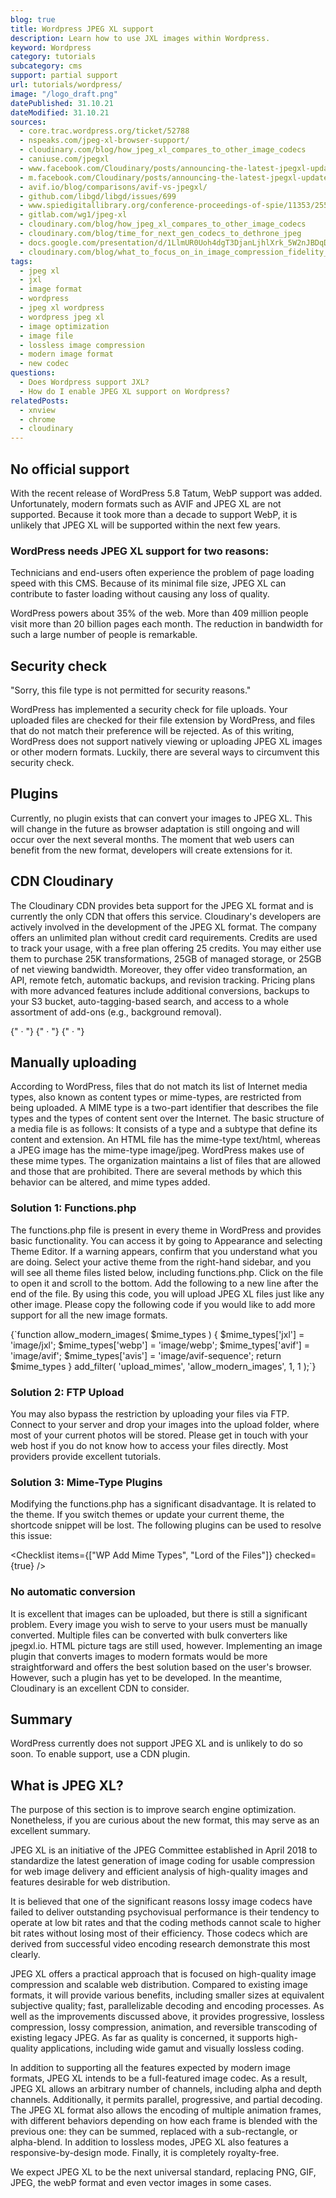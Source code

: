 ```yaml
---
blog: true
title: Wordpress JPEG XL support
description: Learn how to use JXL images within Wordpress.
keyword: Wordpress
category: tutorials
subcategory: cms
support: partial support
url: tutorials/wordpress/
image: "/logo_draft.png"
datePublished: 31.10.21
dateModified: 31.10.21
sources:
  - core.trac.wordpress.org/ticket/52788
  - nspeaks.com/jpeg-xl-browser-support/
  - cloudinary.com/blog/how_jpeg_xl_compares_to_other_image_codecs
  - caniuse.com/jpegxl
  - www.facebook.com/Cloudinary/posts/announcing-the-latest-jpegxl-update-by-jon-sneyers-discussing-the-background-of-/3065210163546785/
  - m.facebook.com/Cloudinary/posts/announcing-the-latest-jpegxl-update-by-jon-sneyers-discussing-the-background-of-/3065210163546785/?locale2=bs_BA
  - avif.io/blog/comparisons/avif-vs-jpegxl/
  - github.com/libgd/libgd/issues/699
  - www.spiedigitallibrary.org/conference-proceedings-of-spie/11353/2556264/Benchmarking-JPEG-XL-image-compression/10.1117/12.2556264.short?SSO=1
  - gitlab.com/wg1/jpeg-xl
  - cloudinary.com/blog/how_jpeg_xl_compares_to_other_image_codecs
  - cloudinary.com/blog/time_for_next_gen_codecs_to_dethrone_jpeg
  - docs.google.com/presentation/d/1LlmUR0Uoh4dgT3DjanLjhlXrk_5W2nJBDqDAMbhe8v8/edit#slide=id.g9b4791a110_0_357
  - cloudinary.com/blog/what_to_focus_on_in_image_compression_fidelity_or_appeal
tags:
  - jpeg xl
  - jxl
  - image format
  - wordpress
  - jpeg xl wordpress
  - wordpress jpeg xl
  - image optimization
  - image file
  - lossless image compression
  - modern image format
  - new codec
questions:
  - Does Wordpress support JXL?
  - How do I enable JPEG XL support on Wordpress?
relatedPosts:
  - xnview
  - chrome
  - cloudinary
---
```


## No official support

With the recent release of WordPress 5.8 Tatum, WebP support was added. Unfortunately, modern formats such as AVIF and JPEG XL are not supported. Because it took more than a decade to support WebP, it is unlikely that JPEG XL will be supported within the next few years.

### WordPress needs JPEG XL support for two reasons:

Technicians and end-users often experience the problem of page loading speed with this CMS. Because of its minimal file size, JPEG XL can contribute to faster loading without causing any loss of quality.

WordPress powers about 35% of the web. More than 409 million people visit more than 20 billion pages each month. The reduction in bandwidth for such a large number of people is remarkable.

## Security check

"Sorry, this file type is not permitted for security reasons."

WordPress has implemented a security check for file uploads. Your uploaded files are checked for their file extension by WordPress, and files that do not match their preference will be rejected. As of this writing, WordPress does not support natively viewing or uploading JPEG XL images or other modern formats. Luckily, there are several ways to circumvent this security check.

## Plugins

Currently, no plugin exists that can convert your images to JPEG XL. This will change in the future as browser adaptation is still ongoing and will occur over the next several months. The moment that web users can benefit from the new format, developers will create extensions for it.

## CDN Cloudinary

The Cloudinary CDN provides beta support for the JPEG XL format and is currently the only CDN that offers this service. Cloudinary's developers are actively involved in the development of the JPEG XL format. The company offers an unlimited plan without credit card requirements. Credits are used to track your usage, with a free plan offering 25 credits. You may either use them to purchase 25K transformations, 25GB of managed storage, or 25GB of net viewing bandwidth. Moreover, they offer video transformation, an API, remote fetch, automatic backups, and revision tracking. Pricing plans with more advanced features include additional conversions, backups to your S3 bucket, auto-tagging-based search, and access to a whole assortment of add-ons (e.g., background removal).

<Link href="cloudinary.com/" text="Homepage" />
{" · "}
<Link
  href="wordpress.org/plugins/cloudinary-image-management-and-manipulation-in-the-cloud-cdn/"
  text="WP Plugin"
  ext
/>
{" · "}
<Link
  href="cloudinary.com/documentation/wordpress_integration"
  text="WP Tutorial"
  ext
/>
{" · "}
<Link
  href="cloudinary.com/blog/cloudinary_supports_jpeg_xl"
  text="JPEG XL article"
  ext
/>

## Manually uploading

According to WordPress, files that do not match its list of Internet media types, also known as content types or mime-types, are restricted from being uploaded. A MIME type is a two-part identifier that describes the file types and the types of content sent over the Internet. The basic structure of a media file is as follows: It consists of a type and a subtype that define its content and extension. An HTML file has the mime-type text/html, whereas a JPEG image has the mime-type image/jpeg. WordPress makes use of these mime types. The organization maintains a list of files that are allowed and those that are prohibited. There are several methods by which this behavior can be altered, and mime types added.

### Solution 1: Functions.php

The functions.php file is present in every theme in WordPress and provides basic functionality. You can access it by going to Appearance and selecting Theme Editor. If a warning appears, confirm that you understand what you are doing. Select your active theme from the right-hand sidebar, and you will see all theme files listed below, including functions.php. Click on the file to open it and scroll to the bottom. Add the following to a new line after the end of the file. By using this code, you will upload JPEG XL files just like any other image. Please copy the following code if you would like to add more support for all the new image formats.

<Syntax language="php">
  {`function allow_modern_images( $mime_types ) {
  $mime_types['jxl'] = 'image/jxl';
  $mime_types['webp'] = 'image/webp';
  $mime_types['avif'] = 'image/avif';
  $mime_types['avis'] = 'image/avif-sequence';
  return $mime_types
}
add_filter( 'upload_mimes', 'allow_modern_images', 1, 1 );`}

</Syntax>

### Solution 2: FTP Upload

You may also bypass the restriction by uploading your files via FTP. Connect to your server and drop your images into the upload folder, where most of your current photos will be stored. Please get in touch with your web host if you do not know how to access your files directly. Most providers provide excellent tutorials.

### Solution 3: Mime-Type Plugins

Modifying the functions.php has a significant disadvantage. It is related to the theme. If you switch themes or update your current theme, the shortcode snippet will be lost. The following plugins can be used to resolve this issue:

<Checklist items={["WP Add Mime Types", "Lord of the Files"]} checked={true} />

### No automatic conversion

It is excellent that images can be uploaded, but there is still a significant problem. Every image you wish to serve to your users must be manually converted. Multiple files can be converted with bulk converters like jpegxl.io. HTML picture tags are still used, however. Implementing an image plugin that converts images to modern formats would be more straightforward and offers the best solution based on the user's browser. However, such a plugin has yet to be developed. In the meantime, Cloudinary is an excellent CDN to consider.

## Summary

WordPress currently does not support JPEG XL and is unlikely to do so soon. To enable support, use a CDN plugin.

## What is JPEG XL?

The purpose of this section is to improve search engine optimization. Nonetheless, if you are curious about the new format, this may serve as an excellent summary.

JPEG XL is an initiative of the JPEG Committee established in April 2018 to standardize the latest generation of image coding for usable compression for web image delivery and efficient analysis of high-quality images and features desirable for web distribution.

It is believed that one of the significant reasons lossy image codecs have failed to deliver outstanding psychovisual performance is their tendency to operate at low bit rates and that the coding methods cannot scale to higher bit rates without losing most of their efficiency. Those codecs which are derived from successful video encoding research demonstrate this most clearly.

JPEG XL offers a practical approach that is focused on high-quality image compression and scalable web distribution. Compared to existing image formats, it will provide various benefits, including smaller sizes at equivalent subjective quality; fast, parallelizable decoding and encoding processes. As well as the improvements discussed above, it provides progressive, lossless compression, lossy compression, animation, and reversible transcoding of existing legacy JPEG. As far as quality is concerned, it supports high-quality applications, including wide gamut and visually lossless coding.

In addition to supporting all the features expected by modern image formats, JPEG XL intends to be a full-featured image codec. As a result, JPEG XL allows an arbitrary number of channels, including alpha and depth channels. Additionally, it permits parallel, progressive, and partial decoding. The JPEG XL format also allows the encoding of multiple animation frames, with different behaviors depending on how each frame is blended with the previous one: they can be summed, replaced with a sub-rectangle, or alpha-blend. In addition to lossless modes, JPEG XL also features a responsive-by-design mode. Finally, it is completely royalty-free.

We expect JPEG XL to be the next universal standard, replacing PNG, GIF, JPEG, the webP format and even vector images in some cases.

